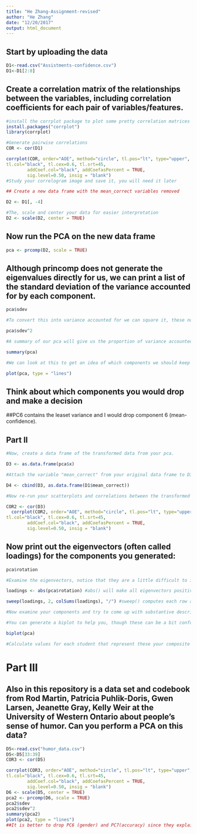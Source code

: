 ```yaml
---
title: "He Zhang-Assignment-revised"
author: "He Zhang"
date: "12/20/2017"
output: html_document
---
```


## Start by uploading the data
```r
D1<-read.csv("Assistments-confidence.csv")
D1<-D1[2:8]
```
## Create a correlation matrix of the relationships between the variables, including correlation coefficients for each pair of variables/features.
```r
#install the corrplot package to plot some pretty correlation matrices
install.packages("corrplot")
library(corrplot)

#Generate pairwise correlations
COR <- cor(D1)

corrplot(COR, order="AOE", method="circle", tl.pos="lt", type="upper",        
tl.col="black", tl.cex=0.6, tl.srt=45, 
        addCoef.col="black", addCoefasPercent = TRUE,
        sig.level=0.50, insig = "blank")
#Study your correlogram image and save it, you will need it later
```

```r
## Create a new data frame with the mean_correct variables removed

D2 <- D1[, -4]

#The, scale and center your data for easier interpretation
D2 <- scale(D2, center = TRUE)
```

## Now run the PCA on the new data frame

```r
pca <- prcomp(D2, scale = TRUE)
```

## Although princomp does not generate the eigenvalues directly for us, we can print a list of the standard deviation of the variance accounted for by each component.

```r
pca$sdev

#To convert this into variance accounted for we can square it, these numbers are proportional to the eigenvalue

pca$sdev^2

#A summary of our pca will give us the proportion of variance accounted for by each component

summary(pca)

#We can look at this to get an idea of which components we should keep and which we should drop

plot(pca, type = "lines")
```
## Think about which components you would drop and make a decision
##PC6 contains the leaset variance and I would drop component 6 (mean-confidence).

## Part II

```r
#Now, create a data frame of the transformed data from your pca.

D3 <- as.data.frame(pca$x)

#Attach the variable "mean_correct" from your original data frame to D3.

D4 <- cbind(D3, as.data.frame(D1$mean_correct))

#Now re-run your scatterplots and correlations between the transformed data and mean_correct. If you had dropped some components would you have lost important infomation about mean_correct?

COR2 <- cor(D3)
  corrplot(COR2, order="AOE", method="circle", tl.pos="lt", type="upper",        
tl.col="black", tl.cex=0.6, tl.srt=45, 
        addCoef.col="black", addCoefasPercent = TRUE,
        sig.level=0.50, insig = "blank")
```

## Now print out the eigenvectors (often called loadings) for the components you generated:

```r
pca$rotation

#Examine the eigenvectors, notice that they are a little difficult to interpret. It is much easier to make sense of them if we make them proportional within each component

loadings <- abs(pca$rotation) #abs() will make all eigenvectors positive

sweep(loadings, 2, colSums(loadings), "/") #sweep() computes each row as a proportion of the column. (There must be a way to do this with dplyr()?)

#Now examine your components and try to come up with substantive descriptions of what some might represent?

#You can generate a biplot to help you, though these can be a bit confusing. They plot the transformed data by the first two components. Therefore, the axes represent the direction of maximum variance. Then mapped onto this point cloud are the original directions of the variables, depicted as red arrows. It is supposed to provide a visualization of which variables "go together". Variables that possibly represent the same underlying construct point in the same direction.  

biplot(pca)

#Calculate values for each student that represent these your composite variables and then create a new correlogram showing their relationship to mean_correct.

```
# Part III  
## Also in this repository is a data set and codebook from Rod Martin, Patricia Puhlik-Doris, Gwen Larsen, Jeanette Gray, Kelly Weir at the University of Western Ontario about people's sense of humor. Can you perform a PCA on this data?

```r
D5<-read.csv("humor_data.csv")
D5<-D5[33:39]
COR3 <- cor(D5)

corrplot(COR3, order="AOE", method="circle", tl.pos="lt", type="upper",        
tl.col="black", tl.cex=0.6, tl.srt=45, 
        addCoef.col="black", addCoefasPercent = TRUE,
        sig.level=0.50, insig = "blank")
D6 <- scale(D5, center = TRUE)
pca2 <- prcomp(D6, scale = TRUE)
pca2$sdev
pca2$sdev^2
summary(pca2)
plot(pca2, type = "lines")
##It is better to drop PC6 (gender) and PC7(accuracy) since they explain very little variance.
```

